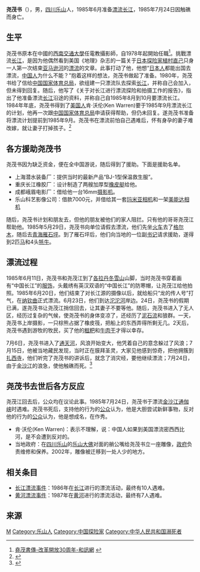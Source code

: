 {{Infobox person
| 姓名     = 尧茂书
| 图像     = Yaomaoshu.jpg
| 图像说明 = 尧茂书和长江
| 出生日期 = 1950年4月1日
| 出生地   = {{CHN}}[[四川省|四川省]][[乐山市|乐山市]]
| 死亡日期 = {{Death date and age|1985|07|24|1950|04|01}}
| 死亡地   = {{CHN}}[[青海省|青海省]][[玉树藏族自治州|玉树藏族自治州]][[金沙江|金沙江]]通伽峡
| 国籍     = {{PRC}}
| 知名于   = 漂流长江而逝世
| 职业     = [[摄影师|摄影师]]
| 种族       =[[汉|汉]]
| 配偶       =刘健蓉
| 呼号       =“长江第一漂”
}}

'''尧茂书'''（{{bd|1950年|4月1日|1985年|7月24日}}），男，[[四川|四川]][[乐山|乐山]]人，1985年6月准备[[長江漂流事件|漂流长江]]，1985年7月24日因触礁而身亡。

==生平==
尧茂书原本在中國的[[西南交通大學|西南交通大學]]任電教攝影師，自1978年起開始任職<ref>[http://news.hexun.com.tw/2009/mjrwyms/index.html 堯茂書傳-改革開放30周年-和訊網] {{webarchive|url=https://web.archive.org/web/20160304195306/http://news.hexun.com.tw/2009/mjrwyms/index.html |date=2016-03-04 }}</ref>。挑戰漂流[[长江|长江]]，是因为他偶然看到美国《地理》杂志的一篇关于[[日本|日本]][[探险家|探险家]][[植村直己|植村直己]]只身一人第一次结束[[亚马逊河|亚马逊河]]的[[漂流|漂流]]的文章。此事打动了他，他想“[[日本人|日本人]]都能出国去漂流，[[中国人|中国人]]为什么不能？”抱着这样的想法，尧茂书做起了准备。1980年，尧茂书给了信给[[中国国家体育总局|中国国家体育总局]]，欲组建一只漂流队去探索[[长江|长江]]，并称自己会加入，但未得到回复。随后，他写了《关于对长江进行漂流探险和拍摄工作的报告》，指出了他准备漂流[[长江|长江]]沿途的资料，并称自己自1985年8月到10月要漂流长江。1984年年底，尧茂书得到了[[美国人|美国人]]肯·沃伦(Ken Warren)要于1985年9月漂流长江的计划，他再一次跟[[中国国家体育总局|中国国家体育总局]]申请获得帮助，但仍未回复。遂尧茂书准备将漂流计划提前到1985年9月。尧茂书在漂流前怕自己遇难后，怀有身孕的妻子难改嫁，就让妻子打掉孩子。<ref>{{Cite web |url=http://news.hexun.com/2008-12-30/112947736.html |title=和讯网 |access-date=2011-08-19 |archive-url=https://web.archive.org/web/20180519121425/http://news.hexun.com/2008-12-30/112947736.html |archive-date=2018-05-19 |dead-url=yes }}</ref>

==各方援助尧茂书==
尧茂书因为缺乏资金，便在全中国游说，随后得到了援助。下面是援助名单。
*上海潜水装备厂：提供当时的最新产品“BJ-1型保温救生服”。
*重庆长江橡胶厂：设计制造了两艘加厚型[[橡皮艇|橡皮艇]]给他。
*成都峨眉电影厂：借给他一台16mm[[摄影机|摄影机]]。
*乐山科艺影像公司：借款7000元，并借给其一套[[玛米亚相机|玛米亚相机]]和一架[[美能达相机|美能达相机]]

随后，尧茂书计划和朋友去，但他的朋友被他们的家人阻拦。只有他的哥哥尧茂江帮助他。1985年5月29日，尧茂书向单位请假去漂流，他们先坐[[火车|火车]]去了[[格尔木|格尔木]]，随后去[[青海|青海]][[雁石坪|雁石坪]]。到了雁石坪后，他们向当地的一位副[[书记|书记]]请求援助，遂得到2匹[[马|马]]和4头[[牦牛|牦牛]]。

==漂流过程==
1985年6月11日，尧茂书和尧茂江到了[[各拉丹冬雪山|各拉丹冬雪山]]山脚，当时尧茂书穿着画有“中国长江”的[[服饰|服饰]]，头戴绣有英汉双语的“中国长江”的防寒帽，让尧茂江给他拍照。1985年6月20日，他们结束了对长江源的摄像以后，就给船只“龙的传人号”打气，在[[纳钦曲|纳钦曲]]正式漂流。6月23日，他们到达[[沱沱河|沱沱河]]岸边。24日，尧茂书的假期已满，遂尧茂书让尧茂江捎信回去，让其妻子不要等他。随后，尧茂书进入了无人区，经历过复杂的气候，使尧茂书的身体变凉了，还经历了[[泥石流|泥石流]]和狼群。一天，尧茂书上岸摄影，一只棕熊占据了橡皮筏，把船上的东西弄得所剩无几。2天后，尧茂书遇到游牧的牧民，买了他的[[糍粑|糍粑]]和[[牛肉干|牛肉干]]才得以幸存。

7月6日，尧茂书进入了[[通天河|通天河]]，风浪开始变大，他凭着自己的意念躲过了风浪；7月15日，他被当地藏民发现，当时正在膜拜圣灵，大家见他感到惊奇，把他拥簇到[[扎西寺|扎西寺]]，他们听完了尧茂书的讲诉后，就念了消灾经，要他继续漂流；7月24日，由于[[金沙江|金沙江]]的浪急，使他触礁而死。<ref>{{Cite web |url=http://sports.sohu.com/2004/05/17/59/news220155922.shtml |title=新浪网 |accessdate=2011-08-19 |archive-date=2005-03-30 |archive-url=https://web.archive.org/web/20050330194907/http://sports.sohu.com/2004/05/17/59/news220155922.shtml |dead-url=no }}</ref>

==尧茂书去世后各方反应==
尧茂江回去后，公众均在议论此事。1985年7月24日，尧茂书于漂流[[金沙江|金沙江]][[通伽峡|通伽峡]]时遇难。尧茂书死后，支持他的行为的[[公众|公众]]认为，他是大胆尝试新鲜事物，反对他的行为的[[公众|公众]]认为，他是想成名，在作秀。

*肯·沃伦(Ken Warren)：表示不理解，说：中国人如果到美国漂流密西西比河，是不会遭到反对的。
*当地政府：在[[四川|四川]][[乐山|乐山]]的[[乐山大佛|乐山大佛]]对面的艄公嘴给尧茂书立一座雕像，[[政府|政府]]负责维修和保养。2002年，雕像被迁移到一处人少的地方。
==相关条目==
*[[长江漂流事件|长江漂流事件]]：1986年在[[长江|长江]]进行的漂流活动，最终有10人遇难。
*[[黄河漂流事件|黄河漂流事件]]：1987年在[[黄河|黄河]]进行的漂流活动，最终有7人遇难。

==来源==
{{reflist}}

{{DEFAULTSORT:R}}
[[Category:尧姓|M]]
[[Category:乐山人|Category:乐山人]]
[[Category:中国探险家|Category:中国探险家]]
[[Category:中华人民共和国溺死者|Category:中华人民共和国溺死者]]